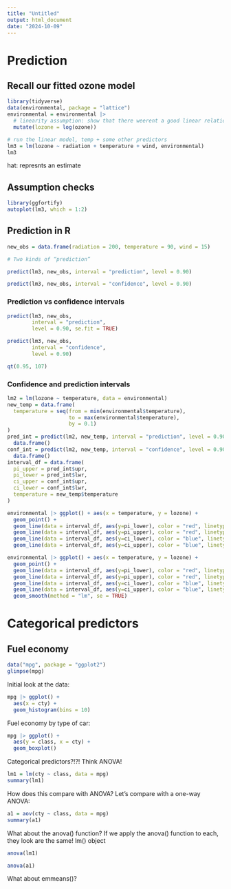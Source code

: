 ```yaml
---
title: "Untitled"
output: html_document
date: "2024-10-09"
---
```


# Prediction

## Recall our fitted ozone model

```r
library(tidyverse)
data(environmental, package = "lattice")
environmental = environmental |> 
  # linearity assumption: show that there weerent a good linear relation between ozone concentration and temperature -> fixed that by takeing the log(ozone).
  mutate(lozone = log(ozone))

# run the linear model, temp + some other predictors
lm3 = lm(lozone ~ radiation + temperature + wind, environmental)
lm3
```
hat: represnts an estimate

## Assumption checks
```r
library(ggfortify)
autoplot(lm3, which = 1:2)
```


## Prediction in R
```r
new_obs = data.frame(radiation = 200, temperature = 90, wind = 15)
```

```r
# Two kinds of “prediction”

predict(lm3, new_obs, interval = "prediction", level = 0.90)

predict(lm3, new_obs, interval = "confidence", level = 0.90)
```

### Prediction vs confidence intervals

```r
predict(lm3, new_obs, 
        interval = "prediction",
        level = 0.90, se.fit = TRUE)
```

```r
predict(lm3, new_obs, 
        interval = "confidence",
        level = 0.90)
```

```r
qt(0.95, 107)
```


### Confidence and prediction intervals
```r
lm2 = lm(lozone ~ temperature, data = environmental)
new_temp = data.frame(
  temperature = seq(from = min(environmental$temperature),
                    to = max(environmental$temperature),
                    by = 0.1)
)
pred_int = predict(lm2, new_temp, interval = "prediction", level = 0.90) |> 
  data.frame()
conf_int = predict(lm2, new_temp, interval = "confidence", level = 0.90) |> 
  data.frame()
interval_df = data.frame(
  pi_upper = pred_int$upr,
  pi_lower = pred_int$lwr,
  ci_upper = conf_int$upr,
  ci_lower = conf_int$lwr,
  temperature = new_temp$temperature
)
```

```r
environmental |> ggplot() + aes(x = temperature, y = lozone) + 
  geom_point() + 
  geom_line(data = interval_df, aes(y=pi_lower), color = "red", linetype = 2) +
  geom_line(data = interval_df, aes(y=pi_upper), color = "red", linetype = 2) +
  geom_line(data = interval_df, aes(y=ci_lower), color = "blue", linetype = 1) +
  geom_line(data = interval_df, aes(y=ci_upper), color = "blue", linetype = 1)
```

```r
environmental |> ggplot() + aes(x = temperature, y = lozone) + 
  geom_point() + 
  geom_line(data = interval_df, aes(y=pi_lower), color = "red", linetype = 2) +
  geom_line(data = interval_df, aes(y=pi_upper), color = "red", linetype = 2) +
  geom_line(data = interval_df, aes(y=ci_lower), color = "blue", linetype = 1) +
  geom_line(data = interval_df, aes(y=ci_upper), color = "blue", linetype = 1) + 
  geom_smooth(method = "lm", se = TRUE) 
```


# Categorical predictors

## Fuel economy
```r
data("mpg", package = "ggplot2")
glimpse(mpg)
```

Initial look at the data:
```r
mpg |> ggplot() + 
  aes(x = cty) + 
  geom_histogram(bins = 10)
```

Fuel economy by type of car:
```r
mpg |> ggplot() + 
  aes(y = class, x = cty) + 
  geom_boxplot()
```

Categorical predictors?!?!
Think ANOVA!
```r
lm1 = lm(cty ~ class, data = mpg)
summary(lm1)
```

How does this compare with ANOVA?
Let’s compare with a one-way ANOVA:
```r
a1 = aov(cty ~ class, data = mpg)
summary(a1)
```

What about the anova() function?
If we apply the anova() function to each, they look are the same!
lm() object
```r
anova(lm1)

anova(a1)
```


What about emmeans()?
```r

```


```r

```


